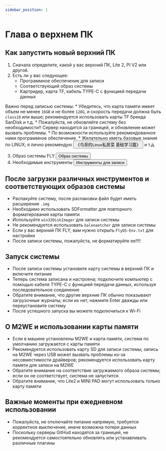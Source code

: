 ```yaml
---
sidebar_position: 1
---
```





# Глава о верхнем ПК

## Как запустить новый верхний ПК

  1. Сначала определите, какой у вас верхний ПК, Lite 2, PI V2 или другой.
  2. Есть ли у вас следующее:
        * Программное обеспечение для записи
        * Соответствующий образ системы
        * Картридер, карта TF, кабель TYPE-C с функцией передачи данных

  Важно перед записью системы:
        * Убедитесь, что карта памяти имеет объем не менее `16GB` и не более `128G`, и скорость передачи должна быть `class10` или выше; рекомендуется использовать карты TF бренда SanDisk и т.д.
        * Пожалуйста, не обновляйте систему без необходимости!! Сервер находится за границей, и обновление может вызвать проблемы.
        * По возможности используйте рекомендованное нами программное обеспечение.
        * Желательно иметь базовые знания по LINUX; я лично рекомендую <Button variant="contained" disableElevation href="https://item.jd.com/12443890.html">《鸟哥的Linux私房菜 基础学习篇》</Button> и т.д.

  3. Образ системы FLY <Button variant="contained" disableElevation href="/docs/category/系统镜像">Образ системы</Button>
  4. Необходимые инструменты <Button variant="contained" disableElevation href="/docs/ResDownload/auxiliary_software/">Инструменты для записи</Button>

## После загрузки различных инструментов и соответствующих образов системы

  * Распакуйте систему, после распаковки файл будет иметь расширение `.img`
  * Необходимо использовать SDFormatter для повторного форматирования карты памяти
  * Используйте `win32DiskImager` для записи системы
  * Не рекомендуется использовать `balenaetcher` для записи системы
  * Если у вас верхний ПК FLY, вам нужно открыть `FlyOS-Env.txt` для настройки
  * После записи системы, пожалуйста, не форматируйте ее!!!!

## Запуск системы

  * После записи системы установите карту системы в верхний ПК и включите питание
  * Теперь система записана и настроена; подключите компьютер с помощью кабеля TYPE-C с функцией передачи данных, используя последовательное соединение
  * Обратите внимание, что другие верхние ПК обычно показывают загрузочные журналы; если их нет, нажмите Enter дважды или переустановите систему
  * После успешного запуска вы можете подключиться к Wi-Fi

## О M2WE и использовании карты памяти

  * Если в машине установлены M2WE и карта памяти, система по умолчанию загружается с карты памяти
  * Рекомендуется использовать карту SD для записи системы; запись на M2WE через USB может вызвать проблемы из-за несовместимости драйверов; рекомендуется использовать карту памяти для записи на M2WE
  * Обратите внимание на соответствие загружаемого образа системы; если он не соответствует, система не запустится
  * Обратите внимание, что Lite2 и MINI PAD могут использовать только карту памяти

## Важные моменты при ежедневном использовании

  * Пожалуйста, не отключайте питание напрямую, требуется корректное выключение, иначе возможна потеря данных
  * Поскольку серверы GitHud находятся за границей, не рекомендуется самостоятельно обновлять или устанавливать различные плагины
